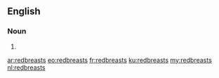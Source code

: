 ==English==

===Noun===
{{head|en|plural}}

# {{plural of|redbreast|lang=en}}

[[ar:redbreasts]]
[[eo:redbreasts]]
[[fr:redbreasts]]
[[ku:redbreasts]]
[[my:redbreasts]]
[[nl:redbreasts]]